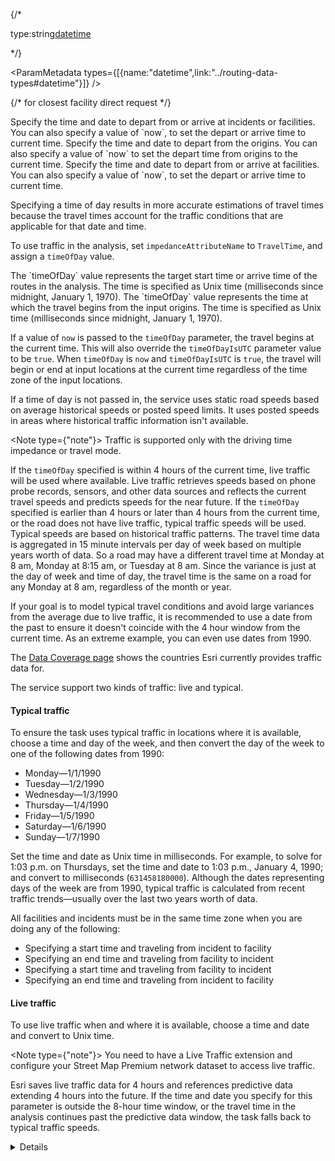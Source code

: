 {/* <p class="space-x-2"><span class="font-sm text-color-3">type:string</span><a class="font-sm text-color-3" href="../routing-data-types#datetime">datetime</a></p> */}


<ParamMetadata types={[{name:"datetime",link:"../routing-data-types#datetime"}]} />

{/* for closest facility direct request */}

<If c={props.closestFacility}>
Specify the time and date to depart from or arrive at incidents or facilities. You can also specify a value of `now`, to set the depart or arrive time to current time.
</If>

<If c={props.costMatrix}>
Specify the time and date to depart from the origins. You can also specify a value of `now` to set the depart time from origins to the current time.
</If>

<If c={props.serviceArea}>
Specify the time and date to depart from or arrive at facilities. You can also specify a value of `now`, to set the depart or arrive time to current time.
</If>

Specifying a time of day results in more accurate estimations of travel times because the travel times account for the traffic conditions that are applicable for that date and time. 

To use traffic in the analysis, set `impedanceAttributeName` to `TravelTime`, and assign a `timeOfDay` value. 

<If c={props.closestFacility}>
The `timeOfDay` value represents the target start time or arrive time of the routes in the analysis. The time is specified as Unix time (milliseconds since midnight, January 1, 1970).
</If>

<If c={props.costMatrix}>
The `timeOfDay` value represents the time at which the travel begins from the input origins. The time is specified as Unix time (milliseconds since midnight, January 1, 1970).
</If>

If a value of `now` is passed to the `timeOfDay` parameter, the travel begins at the current time. This will also override the `timeOfDayIsUTC` parameter value to be `true`. When `timeOfDay`  is `now` and `timeOfDayIsUTC` is `true`, the travel will begin or end at input locations at the current time regardless of the time zone of the input locations.

If a time of day is not passed in, the service uses static road speeds based on average historical speeds or posted speed limits. It uses posted speeds in areas where historical traffic information isn't available.

<Note type={"note"}>
Traffic is supported only with the driving time impedance or travel mode.
</Note>

If the `timeOfDay` specified is within 4 hours of the current time, live traffic will be used where available. Live traffic retrieves speeds based on phone probe records, sensors, and other data sources and reflects the current travel speeds and predicts speeds for the near future. If the `timeOfDay` specified is earlier than 4 hours or later than 4 hours from the current time, or the road does not have live traffic, typical traffic speeds will be used. Typical speeds are based on historical traffic patterns. The travel time data is aggregated in 15 minute intervals per day of week based on multiple years worth of data. So a road may have a different travel time at Monday at 8 am, Monday at 8:15 am, or Tuesday at 8 am. Since the variance is just at the day of week and time of day, the travel time is the same on a road for any Monday at 8 am, regardless of the month or year.

If your goal is to model typical travel conditions and avoid large variances from the average due to live traffic, it is recommended to use a date from the past to ensure it doesn't coincide with the 4 hour window from the current time. As an extreme example, you can even use dates from 1990.

The [Data Coverage page](https://www.arcgis.com/home/webmap/viewer.html?webmap=b7a893e8e1e04311bd925ea25cb8d7c7) shows the countries Esri currently provides traffic data for.

The service support two kinds of traffic: live and typical.

#### Typical traffic

To ensure the task uses typical traffic in locations where it is available, choose a time and day of the week, and then convert the day of the week to one of the following dates from 1990:

- Monday—1/1/1990
- Tuesday—1/2/1990
- Wednesday—1/3/1990
- Thursday—1/4/1990
- Friday—1/5/1990
- Saturday—1/6/1990
- Sunday—1/7/1990

Set the time and date as Unix time in milliseconds. For example, to solve for 1:03 p.m. on Thursdays, set the time and date to 1:03 p.m., January 4, 1990; and convert to milliseconds (`631458180000`). Although the dates representing days of the week are from 1990, typical traffic is calculated from recent traffic trends—usually over the last two years worth of data.

<If c={props.closestFacility}>
All facilities and incidents must be in the same time zone when you are doing any of the following:

- Specifying a start time and traveling from incident to facility
- Specifying an end time and traveling from facility to incident
- Specifying a start time and traveling from facility to incident
- Specifying an end time and traveling from incident to facility
</If>

#### Live traffic

To use live traffic when and where it is available, choose a time and date and convert to Unix time.

<Note type={"note"}>
You need to have a Live Traffic extension and configure your Street Map Premium network dataset to access live traffic.
</Note>

Esri saves live traffic data for 4 hours and references predictive data extending 4 hours into the future. If the time and date you specify for this parameter is outside the 8-hour time window, or the travel time in the analysis continues past the predictive data window, the task falls back to typical traffic speeds.

<details>

    <summary><span class="font-sm text-color-link">Show examples</span></summary> 

<Tabs>
<TabNav slot="tab-nav">
  <TabTitle is-active>Example 1</TabTitle>
  <TabTitle>Example 2</TabTitle>
  <TabTitle>Example 3</TabTitle>
  <TabTitle>Example 4</TabTitle>
</TabNav>

<Tab is-active>

**Typical traffic on Thursdays**

13:03, January 4, 1990. Typical traffic on Thursdays at 1:03 p.m.

<CodeSwitcher>
  <CodeBlock language="json" source="../../code-samples/shared/examples/input/direct_timeOfDay_ex1.json" group="json" maxLines={20} expandable/>
</CodeSwitcher>

</Tab>

<Tab>

**Typical traffic on Sundays**

17:00, January 7, 1990. Typical traffic on Sundays at 5:00 p.m.

<CodeSwitcher>
  <CodeBlock language="json" source="../../code-samples/shared/examples/input/direct_timeOfDay_ex2.json" group="json" maxLines={20} expandable/>
</CodeSwitcher>

</Tab>

<Tab>

**Live traffic speed**

10:20, March 18, 2015. If the current time is between 6:20 a.m., March 18, 2015, and 2:20 p.m., March 18, 2015, live traffic speeds are referenced in the analysis; otherwise, typical traffic speeds are referenced.

<CodeSwitcher>
  <CodeBlock language="json" source="../../code-samples/shared/examples/input/direct_timeOfDay_ex3.json" group="json" maxLines={20} expandable/>
</CodeSwitcher>

</Tab>

<Tab>

**Specify value of `now`**

The analysis begins at the current time and live traffic speeds are referenced in the analysis.

<CodeSwitcher>
  <CodeBlock language="json" source="../../code-samples/shared/examples/input/direct_timeOfDay_ex4.json" group="json" maxLines={20} expandable/>
</CodeSwitcher>

</Tab>

</Tabs>

</details>